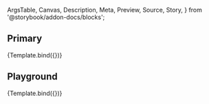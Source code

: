 <!-- @prettier -->

  ArgsTable,
  Canvas,
  Description,
  Meta,
  Preview,
  Source,
  Story,
} from '@storybook/addon-docs/blocks';


<Meta
  title="Material UI/Tooltip"
  component={Tooltip}
  argTypes={argTypes}
  parameters={{}}
/>

<Description of={Tooltip} />

## Primary

<Canvas>
  <Story
    name="Primary"
    args={{
      arrow: true,
      title: 'tooltip text goes here',
      placement: 'right',
    }}
  >
    {Template.bind({})}
  </Story>
</Canvas>

## Playground

<Canvas isColumn>
  <Source language="jsx" story="Playground" />
  <Story
    name="Playground"
    args={{
      arrow: true,
      title: 'tooltip text goes here',
      placement: 'right',
    }}
  >
    {Template.bind({})}
  </Story>
  <ArgsTable story="Playground" />
</Canvas>
